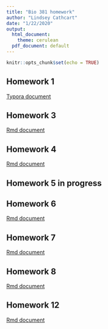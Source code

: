 ```yaml
---
title: "Bio 381 homework"
author: "Lindsey Cathcart"
date: "1/22/2020"
output:
  html_document:
    theme: cerulean
  pdf_document: default
---
```


```r
knitr::opts_chunk$set(echo = TRUE)
```

## Homework 1
[Typora document](typora testing.html)


## Homework 3
[Rmd document](homework-3.html)

## Homework 4
[Rmd document](homework_04.html)

## Homework 5 in progress

## Homework 6
[Rmd document](homework6.html)

## Homework 7
[Rmd document](homework7.html)

## Homework 8
[Rmd document](homework8.html)

## Homework 12
[Rmd document](homework12.html)

